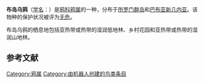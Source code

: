 {{Speciesbox
| status = LC 
| status_system = IUCN3.1
| taxon = Corvus meeki
| authority = Rothschild, 1904
| range_map = 
}}

'''布岛乌鸦'''（[[学名|学名]]：{{lang|la|''Corvus meeki''}}）是[[鸦科|鸦科]][[鸦属|鸦属]]的一种，分布于[[所罗门群岛|所罗门群岛]]和[[巴布亚新几内亚|巴布亚新几内亚]]。该物种的保护状况被评为[[无危|无危]]。{{r|BirdLife}}

布岛乌鸦的栖息地包括亚热带或热带的湿润低地林、乡村花园和亚热带或热带的湿润山地林。

== 参考文献 ==
{{reflist|refs=
<ref name=BirdLife>{{cite web|url=http://www.birdlife.org/datazone/speciesfactsheet.php?id=5768&m=0|title=Corvus meeki|publisher=[[国际鸟盟|BirdLife.org]]|accessdate=2011-06-27|archive-date=2016-03-05|archive-url=https://web.archive.org/web/20160305012255/http://www.birdlife.org/datazone/speciesfactsheet.php?id=5768&m=0|dead-url=no}}</ref>
}}
{{Taxonbar|from=Q1590615}}

[[Category:鸦属|Category:鸦属]]
[[Category:由机器人创建的鸟类条目|Category:由机器人创建的鸟类条目]]
